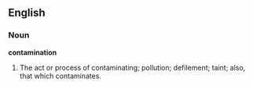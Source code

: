 ==English==

===Noun===

'''contamination'''

#The act or process of contaminating; pollution; defilement; taint; also, that which contaminates.